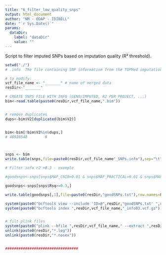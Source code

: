 ```yaml
---
title: "6_filter_low_quality_snps"
output: html_document
author: "NM - ODAP - IDIBELL"
date: "`r Sys.Date()`"
params:
  dataDir:
    label: "dataDir"
    value: ""
---
```



Script to filter imputed SNPs based on imputation quality (R² threshold).


```r
setwd("./")
# .info  The file containing SNP information from the TOPMed imputation

# to modify:
vcf_file_name <- "_______" # name of merged data
resDir<-"_______"

```

```r
# CREATE SNPS FILE WITH INFO (GENO/IMPUTED, R2 PER PROJECT, ...)
bim<-read.table(paste0(resDir,vcf_file_name,".bim"))


# remove duplicates
dups<-bim$V2[duplicated(bim$V2)]


bim<-bim[!bim$V2%in%dups,]
# 48920548        6



snps <- bim
write.table(snps,file=paste0(resDir,vcf_file_name"_SNPs.info"),sep="\t",row.names=FALSE)

```


```r
# Filter info r2 >0.3 - exemple

#goodsnps<-snps[snps$MAF_CNIO>0.01 & snps$MAF_PRACTICAL>0.01 & snps$MAF_GASTRIC>0.01 & snps$MAF_CRCGEN>0.01 & snps$Rsq_CNIO>=0.3 & snps$Rsq_PRACTICAL>=0.3 & snps$Rsq_GASTRIC>=0.3 & snps$Rsq_CRCGEN>=0.3,]

goodsnps<-snps[snps$Rsq>=0.3,]

write.table(goodsnps[,1],file=paste0(resDir,"goodSNPs.txt"),row.names=FALSE,col.names=FALSE,quote=FALSE,sep="\t")

system(paste0("bcftools view --include 'ID=@",resDir,"goodSNPs.txt' ",resDir, vcf_file_name,".vcf.gz -Oz -o ",resDir,vcf_file_name,"_info03.vcf.gz"))  
system(paste0("bcftools index ",resDir,vcf_file_name,"_info03.vcf.gz"))


# filt plink files
system(paste0("plink --bfile ",resDir,vcf_file_name," --extract ",resDir,"goodSNPs.txt --make-bed --out ",resDir,vcf_file_name,"_info03"))
unlink(paste0(resDir,"*.log"))
unlink(paste0(resDir,"*.nosex"))


#################################

```

